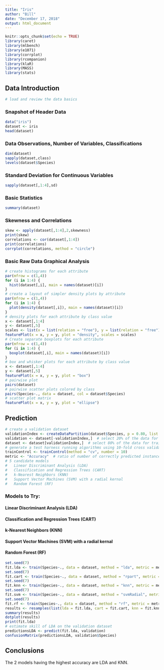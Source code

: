 ```yaml
---
title: "Iris"
author: "Bill"
date: "December 17, 2018"
output: html_document
---
```


```r
knitr::opts_chunk$set(echo = TRUE)
library(caret)
library(mlbench)
library(e1071)
library(corrplot)
library(rcompanion)
library(klaR)
library(MASS)
library(stats)
```

## Data Introduction
```r
# load and review the data basics
```
### Snapshot of Header Data
```r
data("iris")
dataset <- iris
head(dataset)
```
### Data Observations, Number of Variables, Classifications
```r
dim(dataset)
sapply(dataset,class)
levels(dataset$Species)
```
### Standard Deviation for Continuous Variables
```r
sapply(dataset[,1:4],sd)
```
### Basic Statistics
```r
summary(dataset)
```
### Skewness and Correlations
```r
skew <- apply(dataset[,1:4],2,skewness)
print(skew)
correlations <- cor(dataset[,1:4])
print(correlations)
corrplot(correlations, method = "circle")
```

### Basic Raw Data Graphical Analysis
```r
# create histograms for each attribute
par(mfrow = c(1,4))
for (i in 1:4) {
  hist(dataset[,i], main = names(dataset)[i])
}
# create a layout of simpler density plots by attribute
par(mfrow = c(1,4))
for (i in 1:4) {
  plot(density(dataset[,i]), main = names(dataset)[i])
}
# density plots for each attribute by class value
x <- dataset[,1:4]
y <- dataset[,5]
scales <- list(x = list(relation = "free"), y = list(relation = "free"))
featurePlot(x = x, y = y, plot = "density", scales = scales)
# Create separate boxplots for each attribute
par(mfrow = c(1,4))
for (i in 1:4) {
  boxplot(dataset[,i], main = names(dataset)[i])
}
# box and whisker plots for each attribute by class value
x <- dataset[,1:4]
y <- dataset[,5]
featurePlot(x = x, y = y, plot = "box")
# pairwise plot
pairs(dataset)
# pairwise scatter plots colored by class
pairs(Species~., data = dataset, col = dataset$Species)
# scatter plot matrix
featurePlot(x = x, y = y, plot = "ellipse")
```

## Prediction
```r
# create a validation dataset
validationIndex <- createDataPartition(dataset$Species, p = 0.80, list = FALSE)
validation <- dataset[-validationIndex,]  # select 20% of the data for validation
dataset <- dataset[validationIndex,]  # select 80% of the data for training
# generate a test harness running algorithms using 10-fold cross validation
trainControl <- trainControl(method = "cv", number = 10)
metric <- "Accuracy"  # ratio of number of correctly predicted instances divided by the total instances
# 5 candidate models
#   Linear Discriminant Analysis (LDA)
#   Classification and Regression Trees (CART)
#   k-Nearest Neighbors (KNN)
#   Support Vector Machines (SVM) with a radial kernal
#   Random Forest (RF)
```

### Models to Try:
#### Linear Discriminant Analysis (LDA)
#### Classification and Regression Trees (CART)
#### k-Nearest Neighbors (KNN)
#### Support Vector Machines (SVM) with a radial kernal
#### Random Forest (RF)

```r
set.seed(7)
fit.lda <- train(Species~., data = dataset, method = "lda", metric = metric, trControl = trainControl)
set.seed(7)
fit.cart <- train(Species~., data = dataset, method = "rpart", metric = metric, trControl = trainControl)
set.seed(7)
fit.knn <- train(Species~., data = dataset, method = "knn", metric = metric, trControl = trainControl)
set.seed(7)
fit.svm <- train(Species~., data = dataset, method = "svmRadial", metric = metric, trControl = trainControl)
set.seed(7)
fit.rf <- train(Species~., data = dataset, method = "rf", metric = metric, trControl = trainControl)
results <- resamples(list(lda = fit.lda, cart = fit.cart, knn = fit.knn, svm = fit.svm, rf = fit.rf))
summary(results)
dotplot(results)
print(fit.lda)
# estimate skill of LDA on the validation dataset
predictionsLDA <- predict(fit.lda, validation)
confusionMatrix(predictionsLDA, validation$Species)
```
## Conclusions
The 2 models having the highest accuracy are LDA and KNN.